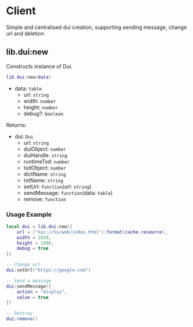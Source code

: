 # Client

Simple and centralised dui creation, supporting sending message, change url and deletion

## lib.dui:new

Constructs instance of Dui.

```lua copy
lib.dui:new(data)
```

- data: `table`
  - url: `string`
  - width: `number`
  - height: `number`
  - debug?: `boolean`

Returns:

- dui: `Dui`
  - url: `string`
  - duiObject: `number`
  - duiHandle: `string`
  - runtimeTxd: `number`
  - txdObject: `number`
  - dictName: `string`
  - txtName: `string`
  - setUrl: `function`(url: `string`)
  - sendMessage: `function`(data: `table`)
  - remove: `function`

### Usage Example
```lua copy
local dui = lib.dui:new({
	url = ("nui://%s/web/index.html"):format(cache.resource), 
	width = 1920, 
	height = 1080,
	debug = true
})

-- Change url
dui:setUrl("https://google.com")

-- Send a message
dui:sendMessage({
	action = "display",
	value = true
})

-- Destroy
dui:remove()
```